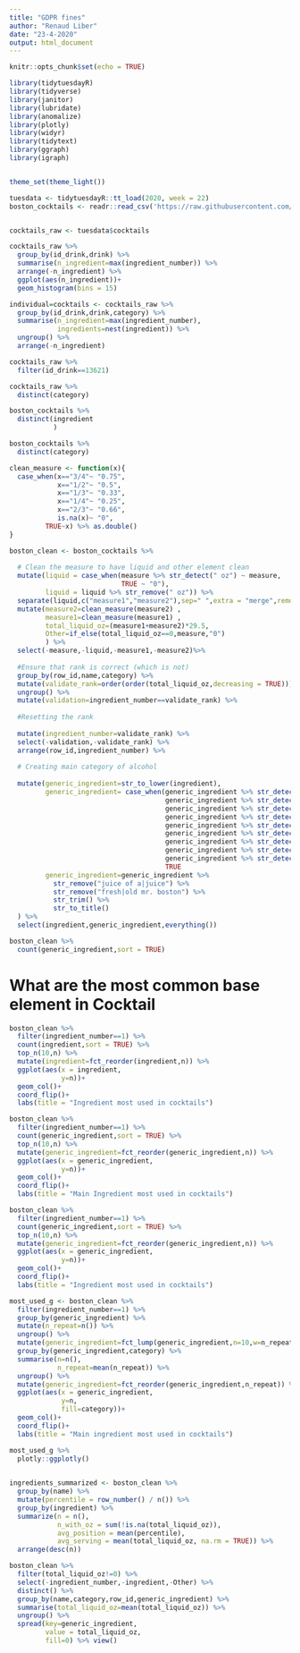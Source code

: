 ```yaml
---
title: "GDPR fines"
author: "Renaud Liber"
date: "23-4-2020"
output: html_document
---
```

```r
knitr::opts_chunk$set(echo = TRUE)
```



```r


library(tidytuesdayR)
library(tidyverse)
library(janitor)
library(lubridate)
library(anomalize)
library(plotly)
library(widyr)
library(tidytext)
library(ggraph)
library(igraph)


theme_set(theme_light())


```



```r

tuesdata <- tidytuesdayR::tt_load(2020, week = 22)
boston_cocktails <- readr::read_csv('https://raw.githubusercontent.com/rfordatascience/tidytuesday/master/data/2020/2020-05-26/boston_cocktails.csv')


cocktails_raw <- tuesdata$cocktails

```


```r

cocktails_raw %>% 
  group_by(id_drink,drink) %>% 
  summarise(n_ingredient=max(ingredient_number)) %>% 
  arrange(-n_ingredient) %>% 
  ggplot(aes(n_ingredient))+
  geom_histogram(bins = 15)


```

```r
individual=cocktails <- cocktails_raw %>% 
  group_by(id_drink,drink,category) %>% 
  summarise(n_ingredient=max(ingredient_number),
            ingredients=nest(ingredient)) %>% 
  ungroup() %>% 
  arrange(-n_ingredient) 
```


```r
cocktails_raw %>% 
  filter(id_drink==13621)
```

```r

cocktails_raw %>% 
  distinct(category)


```

```r

boston_cocktails %>% 
  distinct(ingredient
           )

boston_cocktails %>% 
  distinct(category)

```

```r


clean_measure <- function(x){
  case_when(x=="3/4"~ "0.75",
            x=="1/2"~ "0.5",
            x=="1/3"~ "0.33",
            x=="1/4"~ "0.25",
            x=="2/3"~ "0.66",
            is.na(x)~ "0",
         TRUE~x) %>% as.double()
}

```

```r
boston_clean <- boston_cocktails %>% 
  
  # Clean the measure to have liquid and other element clean
  mutate(liquid = case_when(measure %>% str_detect(" oz") ~ measure,
                            TRUE ~ "0"),
         liquid = liquid %>% str_remove(" oz")) %>% 
  separate(liquid,c("measure1","measure2"),sep=" ",extra = "merge",remove = FALSE) %>% 
  mutate(measure2=clean_measure(measure2) ,
         measure1=clean_measure(measure1) ,
         total_liquid_oz=(measure1+measure2)*29.5,
         Other=if_else(total_liquid_oz==0,measure,"0")
         ) %>% 
  select(-measure,-liquid,-measure1,-measure2)%>% 
  
  #Ensure that rank is correct (which is not)
  group_by(row_id,name,category) %>% 
  mutate(validate_rank=order(order(total_liquid_oz,decreasing = TRUE))) %>% 
  ungroup() %>% 
  mutate(validation=ingredient_number==validate_rank) %>% 
  
  #Resetting the rank
  
  mutate(ingredient_number=validate_rank) %>% 
  select(-validation,-validate_rank) %>% 
  arrange(row_id,ingredient_number) %>% 
  
  # Creating main category of alcohol
  
  mutate(generic_ingredient=str_to_lower(ingredient),
         generic_ingredient= case_when(generic_ingredient %>% str_detect("rum|rhum")~"rum",
                                       generic_ingredient %>% str_detect("tequila")~"tequila",
                                       generic_ingredient %>% str_detect("brandy")~"brandy",
                                       generic_ingredient %>% str_detect("whiskey|whisky")~"whiskey",
                                       generic_ingredient %>% str_detect("bourbon")~"bourbon",
                                       generic_ingredient %>% str_detect("vodka")~"vodka",
                                       generic_ingredient %>% str_detect("gin")~"gin",
                                       generic_ingredient %>% str_detect("syrup")~"syrup",
                                       generic_ingredient %>% str_detect("vermouth")~"vermouth",
                                       TRUE                                ~ generic_ingredient),
         generic_ingredient=generic_ingredient %>%
           str_remove("juice of a|juice") %>% 
           str_remove("fresh|old mr. boston") %>% 
           str_trim() %>% 
           str_to_title()
  ) %>% 
  select(ingredient,generic_ingredient,everything())


```
```r
boston_clean %>% 
  count(generic_ingredient,sort = TRUE)
```

  
# What are the most common base element in Cocktail

```r

boston_clean %>% 
  filter(ingredient_number==1) %>% 
  count(ingredient,sort = TRUE) %>% 
  top_n(10,n) %>% 
  mutate(ingredient=fct_reorder(ingredient,n)) %>% 
  ggplot(aes(x = ingredient,
             y=n))+
  geom_col()+
  coord_flip()+
  labs(title = "Ingredient most used in cocktails")

```

```r
boston_clean %>% 
  filter(ingredient_number==1) %>% 
  count(generic_ingredient,sort = TRUE) %>% 
  top_n(10,n) %>% 
  mutate(generic_ingredient=fct_reorder(generic_ingredient,n)) %>% 
  ggplot(aes(x = generic_ingredient,
             y=n))+
  geom_col()+
  coord_flip()+
  labs(title = "Main Ingredient most used in cocktails")
```

```r
boston_clean %>% 
  filter(ingredient_number==1) %>% 
  count(generic_ingredient,sort = TRUE) %>% 
  top_n(10,n) %>% 
  mutate(generic_ingredient=fct_reorder(generic_ingredient,n)) %>% 
  ggplot(aes(x = generic_ingredient,
             y=n))+
  geom_col()+
  coord_flip()+
  labs(title = "Ingredient most used in cocktails")
```

```r
most_used_g <- boston_clean %>% 
  filter(ingredient_number==1) %>% 
  group_by(generic_ingredient) %>% 
  mutate(n_repeat=n()) %>% 
  ungroup() %>% 
  mutate(generic_ingredient=fct_lump(generic_ingredient,n=10,w=n_repeat)) %>% 
  group_by(generic_ingredient,category) %>% 
  summarise(n=n(),
            n_repeat=mean(n_repeat)) %>% 
  ungroup() %>% 
  mutate(generic_ingredient=fct_reorder(generic_ingredient,n_repeat)) %>% 
  ggplot(aes(x = generic_ingredient,
             y=n,
             fill=category))+
  geom_col()+
  coord_flip()+
  labs(title = "Main ingredient most used in cocktails")

most_used_g %>% 
  plotly::ggplotly()
  
```


```r
ingredients_summarized <- boston_clean %>%
  group_by(name) %>%
  mutate(percentile = row_number() / n()) %>%
  group_by(ingredient) %>%
  summarize(n = n(),
            n_with_oz = sum(!is.na(total_liquid_oz)),
            avg_position = mean(percentile),
            avg_serving = mean(total_liquid_oz, na.rm = TRUE)) %>%
  arrange(desc(n))
```


```r
boston_clean %>% 
  filter(total_liquid_oz!=0) %>% 
  select(-ingredient_number,-ingredient,-Other) %>% 
  distinct() %>%  
  group_by(name,category,row_id,generic_ingredient) %>% 
  summarise(total_liquid_oz=mean(total_liquid_oz)) %>% 
  ungroup() %>% 
  spread(key=generic_ingredient,
         value = total_liquid_oz,
         fill=0) %>% view()
  
  
```

